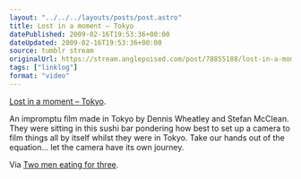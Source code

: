 ```yaml
---
layout: "../../../layouts/posts/post.astro"
title: Lost in a moment – Tokyo
datePublished: 2009-02-16T19:53:36+00:00
dateUpdated: 2009-02-16T19:53:36+00:00
source: tumblr stream
originalUrl: https://stream.anglepoised.com/post/78855188/lost-in-a-moment-tokyo-an-impromptu-film-made
tags: ["linklog"]
format: "video"
---
```



<YouTube id="https://www.youtube.com/watch?v=ySrsZuD4w0c" />

[Lost in a moment &#8211; Tokyo][1].

An impromptu film made in Tokyo by Dennis Wheatley and Stefan McClean. They were sitting in this sushi bar pondering how best to set up a camera to film things all by itself whilst they were in Tokyo. Take our hands out of the equation&hellip; let the camera have its own journey.

Via [Two men eating for three][2].

[1]: https://www.youtube.com/watch?v=ySrsZuD4w0c
[2]: http://twomeneatingforthree.com/
